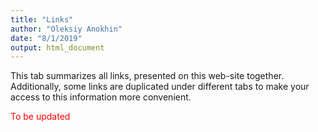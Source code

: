 ```yaml
---
title: "Links"
author: "Oleksiy Anokhin"
date: "8/1/2019"
output: html_document
---
```


This tab summarizes all links, presented on this web-site together. Additionally, some links are duplicated under different tabs to make your access to this information more convenient. 

<span style="color:red">To be updated</span>


